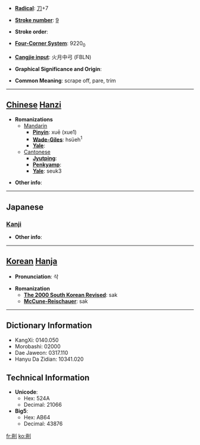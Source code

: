 * '''[[Wiktionary:Chinese radical index| Radical]]''': [[Wiktionary:Chinese radical index 刀|刀]]+7

* '''[[Wiktionary:Chinese total strokes index|Stroke number]]''': [[Wiktionary:Chinese total strokes index 9|9]]

* '''Stroke order''': 

* '''[[Wiktionary:Chinese four corner index|Four-Corner System]]''': 9220<sub>0</sub>

* '''[[Wiktionary:Chinese Cangjie index|Cangjie input]]''': 火月中弓 (FBLN)

* '''Graphical Significance and Origin''': 

* '''Common Meaning''': scrape off, pare, trim

----

== [[Chinese]] [[Hanzi]] ==

* '''Romanizations'''
** [[Mandarin]]
*** '''[[Pinyin]]''': xuē (xue1)
*** '''[[Wade-Giles]]''': hsüeh<sup>1</sup>
*** '''[[Yale]]''': 
**[[Cantonese]]
***'''[[Jyutping]]''':
***'''[[Penkyamp]]''': 
***'''[[Yale]]''': seuk3

* '''Other info''': 

----

==Japanese==
===[[Kanji]]===
{{kanji|on readings=[[さく]] (saku), [[しょう]] (shō)
|kun readings=[[けずる]] (kezuru)
}}

* '''Other info''':  

----

== [[Korean]] [[Hanja]] ==

* '''Pronunciation''': 삭

* '''Romanization'''
** '''[[The 2000 South Korean Revised Romanization|The 2000 South Korean Revised]]''': sak
** '''[[McCune-Reischauer]]''': sak

----

== Dictionary Information ==

* KangXi: 0140.050
* Morobashi: 02000
* Dae Jaweon: 0317.110
* Hanyu Da Zidian: 10341.020

== Technical Information ==

* '''Unicode''':
** Hex: 524A
** Decimal: 21066
* '''Big5''':
** Hex: AB64
** Decimal: 43876

[[fr:削]]
[[ko:削]]